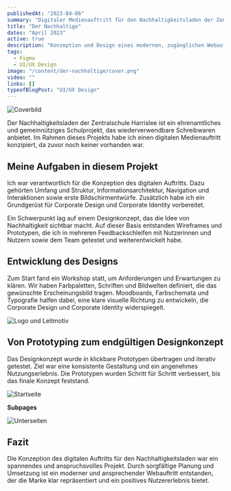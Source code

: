 ```yaml
---
publishedAt: "2023-04-06"
summary: "Digitaler Medienauftritt für den Nachhaltigkeitsladen der Zentralschule Harrislee mit Branding, Designsystem und Webkonzept."
title: "Der Nachhaltige"
dates: "April 2023"
active: true
description: "Konzeption und Design eines modernen, zugänglichen Webauftritts für ein gemeinnütziges Schulprojekt."
tags:
  - Figma
  - UI/UX Design
image: "/content/der-nachhaltige/cover.png"
video: ""
links: []
typeofBlogPost: "UI/UX Design"
---
```


![Coverbild](/content/der-nachhaltige/cover.png)

Der Nachhaltigkeitsladen der Zentralschule Harrislee ist ein ehrenamtliches und gemeinnütziges Schulprojekt, das wiederverwendbare Schreibwaren anbietet. Im Rahmen dieses Projekts habe ich einen digitalen Medienauftritt konzipiert, da zuvor noch keiner vorhanden war.

## Meine Aufgaben in diesem Projekt

Ich war verantwortlich für die Konzeption des digitalen Auftritts. Dazu gehörten Umfang und Struktur, Informationsarchitektur, Navigation und Interaktionen sowie erste Bildschirmentwürfe. Zusätzlich habe ich ein Grundgerüst für Corporate Design und Corporate Identity vorbereitet.

Ein Schwerpunkt lag auf einem Designkonzept, das die Idee von Nachhaltigkeit sichtbar macht. Auf dieser Basis entstanden Wireframes und Prototypen, die ich in mehreren Feedbackschleifen mit Nutzerinnen und Nutzern sowie dem Team getestet und weiterentwickelt habe.

## Entwicklung des Designs

Zum Start fand ein Workshop statt, um Anforderungen und Erwartungen zu klären. Wir haben Farbpaletten, Schriften und Bildwelten definiert, die das gewünschte Erscheinungsbild tragen. Moodboards, Farbschemata und Typografie halfen dabei, eine klare visuelle Richtung zu entwickeln, die Corporate Design und Corporate Identity widerspiegelt.

![Logo und Leitmotiv](/content/der-nachhaltige/branding.png)

## Von Prototyping zum endgültigen Designkonzept

Das Designkonzept wurde in klickbare Prototypen übertragen und iterativ getestet. Ziel war eine konsistente Gestaltung und ein angenehmes Nutzungserlebnis. Die Prototypen wurden Schritt für Schritt verbessert, bis das finale Konzept feststand.

![Startseite](/content/der-nachhaltige/home.png)

**Subpages**

![Unterseiten](/content/der-nachhaltige/subpages.png)

## Fazit

Die Konzeption des digitalen Auftritts für den Nachhaltigkeitsladen war ein spannendes und anspruchsvolles Projekt. Durch sorgfältige Planung und Umsetzung ist ein moderner und ansprechender Webauftritt entstanden, der die Marke klar repräsentiert und ein positives Nutzererlebnis bietet.
